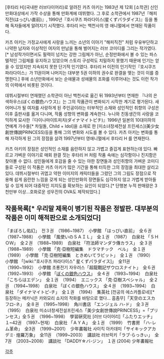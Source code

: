 [후타리 H](국내판 러브다이어리)로 알려진 카츠 아키는 1983년 제 12회 [소학관] 신인만화대상에서 가작 수상을 통해 만화계에 데뷔했다. 그 후로 소학관에서 1987년『해피직전(はっぴい直前)』, 1990년『호시쿠즈 파라다이스(星くずパラダイス)』등을 통해 독자들에게 알려지기 시작했다. 후타리 H는 백천사의 영 애니멀에서 연재된 작품이다.

카츠 아키는 가정교사에게 사랑을 느끼는 소년의 이야기 "해피직전" 처럼 우유부단하고 나약한 남자와 이상적인 여자의 만남을 통해 벌어지는 러브 코미디를 그리는 작가였다.[* 남성작가이면서도 필력이 넘치는 강한 그림체가 아닌, 순정만화에서 볼 수 있는 파스텔적인 그림체를 유지하고 있었으며 스토리 구성력도 치밀하지 못했기 때문에 인기는 얻을 수 있었지만 지속되지 못한 단기적 인기였다. 후타리 H 이전의 인기작인『호시쿠즈 파라다이스』가 11권이며 나머지는 대부분 5권 이하의 권수로 완결을 맺는 것이 이를 증명한다.] 후에 소년만화에서 보는 순애물과 성애물의 조화를 이루어내는 것도 이런 작가의 이력에서 비롯된 것이다.	

데뷔시절부터 연재했던 소학관이 아닌 백천사로 옮긴 뒤 1993년부터 연재한 『나의 은색하우스(ぼくの銀色ハウス)』는 그의 작품관이 변화되기 시작한 계기로 평가된다. 새어머니가 될 여자를 사랑하게 된 주인공이라는 터부적인 소재와 성인적인 취향의 구성은 이후 출판사를 옮겨 다니며, 작품 성향의 변화를 계속한다. 누나와 친동생간의 사랑을 코믹하게 묘사한『다이나마이트피치(ダイナマイトピチ)』1996년 일본의 10대이하의 연예계 가수들[* 차일돌, Child + Idol]을 소재로 한 [미소녀창세전설 프린세스](美少女創世傳說PRINCESS)등을 통해 그의 변화와 시도를 볼 수 있다. 카츠 아키는 변화를 통해 자각하게 된 그의 장점을 살려 1997년부터 영애니멀에서 후타리 H 를 연재한다. 

카츠 아키의 장점은 성인적인 소재를 음란하지 않고 가볍고 즐겁게 표현하는데 있다. 빠르고 가벼운 이야기로 매회 완결 짓는 후타리 H 처럼 작품 속에는 심각함이나 진지함은 찾아볼 수 없다. 성인들에게 호감을 줄 수 있는 야한 장면들과 성인취향의 가벼운 코미디들로 구성된 이 작품은 카츠 아키가 많은 기간을 통해 터득한 그의 장점을 최대한 살리고 있다. 데뷔시절부터 귀엽고 약한 이미지의 캐릭터들을 그렸던 그의 그림도 장점으로 작용해 쉽게 음란한 느낌을 갖게 되는 성인만화의 장면들도 심각하지 않고 가볍게 받아들일 수 있게 되어 대중적인 지지도를 확보하는 요인이 되었다.[* 단행본 누적 판매량은 3천만부 이상...호화로운 성우진의 OVA도 제작되었다.]

== 작품목록[* 우리말 제목이 병기된 작품은 정발판. 대부분의 작품은 이미 해적판으로 소개되었다] ==

「まぼろし佑幻」　전３권　（1986~1987）　小學館
「はっぴい直前」　全６권　（1987~1988）　小學館
「風使いのＳＡＩＬ」　全１권　（1987）　白泉社
「ＳＨＯＷ」　全２권　（1988~1989）　白泉社
「符法師マンダラ傳カラス」　全３권　（1988~1989）　小學館
「克·亞樹短編集　ドラマチック　ベル」　全１권　（1989）　小學館
「克·亞樹短編集　ときめいてラビット」　全１권　（1990）　小學館
「[wiki:"호시쿠즈 파라다이스" 星くずパラダイス]」　全11권　（1990~1992）　小學館
초룡전기 자우러스「超龍戰記ザウロスナイト」　全６권　（1992~1993）　小學館
「[[마이실버하우스|ぼくの銀色ハウス]]」　全４권　（1993~1994）　白泉社
「こちらはエデン」　全１권　（1994）　エニックス
「克·亞樹スペシャル」　全２권　（1994~1998）　白泉社
「ぼくの銀色ハウス」　全４권　（1993~1994）　白泉社
「ダイナマイトピ-チ」　全１권　（1994）　集英社
[천공의 에스카플로네][* 등장하는 메카닉은 카와모리 쇼지의 작화를 바탕으로 했다... 흠좀무]「天空のエスカフロ-ネ」　全８권　（1995~1998）　角川書店
「エンジェル ハ-ド」　全３권　（1995）　白泉社
미소녀창세전설프린세스「美少女創世傳說PRINCESS」=「プリンセス」全５권　（1996~1998）　學習硏究社
[러브 다이어리]「ふたりエッチ」　１~42권　（1997~현재）　白泉社
「ＡＹＡ」　全１권　（1999）　竹書房
「ハ-レム革命」　全3권　（1999~2001）　少年畵報社
사이킥 아카데미「サイキックアカデミ· 煌羅万象」　全11권　（1999~2003）　講談社
러브럭키「ラブ·らっきぃ」　全7권　（2003~2008）　講談社
「DADDY☆バ-ジン」　１권 (2004) 少年畵報社

[[각주]]
